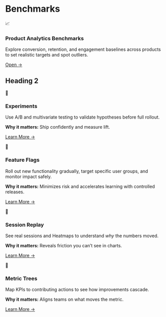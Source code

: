# Benchmarks

<section style={{display:'grid',gridTemplateColumns:'repeat(auto-fit,minmax(240px,1fr))',gap:'16px',margin:'16px 0'}}>
  <article style={{border:'1px solid #E5E7EB',borderRadius:'12px',padding:'16px',background:'#fff'}}>
    <div aria-hidden style={{fontSize:'24px'}}>📈</div>
    <h3 style={{margin:'8px 0 4px'}}><strong>Product Analytics Benchmarks</strong></h3>
    <p style={{margin:'0 0 8px'}}>Explore conversion, retention, and engagement baselines across products to set realistic targets and spot outliers.</p>
    <p style={{margin:0}}><a href="#" style={{fontWeight:600}}>Open →</a></p>
  </article>

</section>

## Heading 2

<section style={{display:'grid',gridTemplateColumns:'repeat(auto-fit,minmax(240px,1fr))',gap:'16px',margin:'16px 0'}}>

  <article style={{border:'1px solid #E5E7EB',borderRadius:'12px',padding:'16px',background:'#fff'}}>
    <div aria-hidden style={{fontSize:'24px'}}>🧪</div>
    <h3 style={{margin:'8px 0 4px'}}><strong>Experiments</strong></h3>
    <p style={{margin:'0 0 8px'}}>Use A/B and multivariate testing to validate hypotheses before full rollout. </p>
    <p style={{fontSize:'0.95em',margin:'0 0 8px'}}><strong>Why it matters:</strong> Ship confidently and measure lift.</p>
    <p style={{margin:0}}><a href="/docs/experiments" style={{fontWeight:600}}>Learn More →</a></p>
  </article>

  <article
    style={{
      border: '1px solid #E5E7EB',
      borderRadius: '12px',
      padding: '16px',
      background: '#fff',
    }}
  >
    <div aria-hidden style={{ fontSize: '24px' }}>🚩</div>
    <h3 style={{ margin: '8px 0 4px' }}><strong>Feature Flags</strong></h3>
    <p style={{ margin: '0 0 8px' }}>
      Roll out new functionality gradually, target specific user groups, and monitor impact safely.
    </p>
    <p style={{ fontSize: '0.95em', margin: '0 0 8px' }}>
      <strong>Why it matters:</strong> Minimizes risk and accelerates learning with controlled releases.
    </p>
    <p style={{ margin: 0 }}>
      <a href="/docs/featureflags" style={{ fontWeight: 600 }}>
        Learn More →
      </a>
    </p>
  </article>

  <article style={{border:'1px solid #E5E7EB',borderRadius:'12px',padding:'16px',background:'#fff'}}>
    <div aria-hidden style={{fontSize:'24px'}}>🎥</div>
    <h3 style={{margin:'8px 0 4px'}}><strong>Session Replay</strong></h3>
    <p style={{margin:'0 0 8px'}}>See real sessions and Heatmaps to understand <em>why</em> the numbers moved.</p>
    <p style={{fontSize:'0.95em',margin:'0 0 8px'}}><strong>Why it matters:</strong> Reveals friction you can’t see in charts.</p>
    <p style={{margin:0}}><a href="/docs/session-replay" style={{fontWeight:600}}>Learn More →</a></p>
  </article>

  <article style={{border:'1px solid #E5E7EB',borderRadius:'12px',padding:'16px',background:'#fff'}}>
    <div aria-hidden style={{fontSize:'24px'}}>🌳</div>
    <h3 style={{margin:'8px 0 4px'}}><strong>Metric Trees</strong></h3>
    <p style={{margin:'0 0 8px'}}>Map KPIs to contributing actions to see how improvements cascade.</p>
    <p style={{fontSize:'0.95em',margin:'0 0 8px'}}><strong>Why it matters:</strong> Aligns teams on what moves the metric.</p>
    <p style={{margin:0}}><a href="/docs/metric_tree" style={{fontWeight:600}}>Learn More →</a></p>
  </article>

</section>
